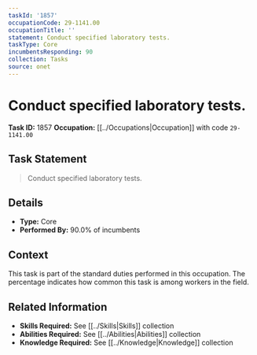 ```yaml
---
taskId: '1857'
occupationCode: 29-1141.00
occupationTitle: ''
statement: Conduct specified laboratory tests.
taskType: Core
incumbentsResponding: 90
collection: Tasks
source: onet
---
```

# Conduct specified laboratory tests.

**Task ID:** 1857
**Occupation:** [[../Occupations|Occupation]] with code `29-1141.00`

## Task Statement

> Conduct specified laboratory tests.

## Details

- **Type:** Core
- **Performed By:** 90.0% of incumbents

## Context

This task is part of the standard duties performed in this occupation. The percentage indicates how common this task is among workers in the field.

## Related Information

- **Skills Required:** See [[../Skills|Skills]] collection
- **Abilities Required:** See [[../Abilities|Abilities]] collection
- **Knowledge Required:** See [[../Knowledge|Knowledge]] collection
